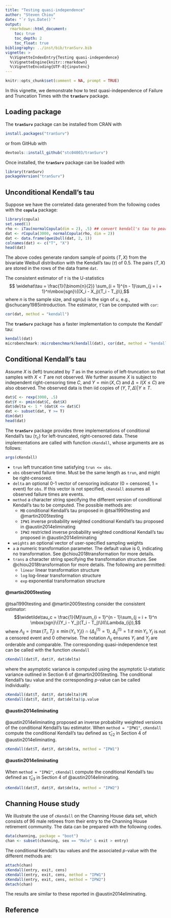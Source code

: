 ```yaml
---
title: "Testing quasi-independence"
author: "Steven Chiou"
date: "`r Sys.Date()`"
output:
  rmarkdown::html_document:
    toc: true
    toc_depth: 2
    toc_float: true
bibliography: ../inst/bib/tranSurv.bib
vignette: >
  %\VignetteIndexEntry{Testing quasi-independence}
  %\VignetteEngine{knitr::rmarkdown}
  %\VignetteEncoding{UTF-8}{inputenc}
---
```


```r
knitr::opts_chunk$set(comment = NA, prompt = TRUE)
```
	
In this vignette, we demonstrate how to test quasi-independence of Failure and Truncation Times 
with the __`tranSurv`__ package.

## Loading package

The __`tranSurv`__ package can be installed from CRAN with 
```R
install.packages("tranSurv")
```
or from GitHub with
```R
devtools::install_github("stc04003/tranSurv")
```
Once installed, the  __`tranSurv`__ package can be loaded with
```R
library(tranSurv)
packageVersion("tranSurv")
```

## Unconditional Kendall's tau
Suppose we have the correlated data generated from the following codes with the __`copula`__ package:
```R
library(copula)
set.seed(1)
rho <- iTau(normalCopula(dim = 2), .5) ## convert kendall's tau to pearson's rho
dat <- rCopula(3000, normalCopula(rho, dim = 2)) 
dat <- data.frame(qweibull(dat, 2, 1))
colnames(dat) <- c("T", "X")
head(dat)
```
The above codes generate random sample of points $(T, X)$ from the bivariate Weibull distribution with 
the Kendall's tau ($\tau$) of 0.5. The pairs $(T, X)$ are stored in the rows of the data frame `dat`.

The consistent estimator of $\tau$ is the U-statistics
$$ \widehat\tau = \frac{1}{\binom{n}{2}} \sum_{i = 1}^{n - 1}\sum_{j = i + 1}^n\mbox{sgn}\{(X_i - X_j)(T_i - T_j)\},$$
where $n$ is the sample size, and $\mbox{sgn}(u)$ is the sign of $u$, e.g., @schucany1985introduction.
The estimator, $\widehat\tau$ can be computed with `cor`:
```R
cor(dat, method = "kendall")
```
The __`tranSurv`__ package has a faster implementation to compute the Kendall' tau:
```R
kendall(dat)
microbenchmark::microbenchmark(kendall(dat), cor(dat, method = "kendall"))
```

## Conditional Kendall's tau
Assume $X$ is (left) truncated by $T$ as in the scenario of left-truncation 
so that samples with $X < T$ are not observed. 
We further assume $X$ is subject to independent right-censoring time $C$, 
and $Y = \min(X, C)$ and $\Delta = I(X \le C)$ are also observed.
The observed data is then iid copies of $(Y, T, \Delta)|Y\ge T$.

```R
dat$C <- rexp(3000, .5)
dat$Y <- pmin(dat$C, dat$X)
dat$delta <- 1 * (dat$X <= dat$C)
dat <- subset(dat, Y >= T)
dim(dat)
head(dat)
```
The __`tranSurv`__ package provides three implementations of conditional Kendall's tau ($\tau_c$)
for left-truncated, right-censored data.
These implementations are called with function `cKendall`, whose arguments are as follows:
```R
args(cKendall)
```

- `trun` left truncation time satisfying `trun <= obs`.
- `obs` observed failure time. Must be the same length as `trun`, and might be right-censored.
- `delta` an optional 0-1 vector of censoring indicator (0 = censored, 1 = event) for `obs`. 
If this vector is not specified, `cKendall` assumes all observed failure times are events.
- `method` a character string specifying the different version of conditional Kendall's tau to be computed. 
The possible methods are: 
    - `MB` conditional Kendall's tau proposed in @tsai1990testing and @martin2005testing
    - `IPW1` inverse probability weighted conditional Kendall's tau proposed in @austin2014eliminating
    - `IPW2` restricted inverse probability weighted conditional Kendall's tau proposed in @austin2014eliminating
- `weights` an optional vector of user-specified sampling weights 
- `a` a numeric transformation parameter. The default value is 0, indicating no transformation. See @chiou2018transformation for more details.
- `trans` a character string specifying the transformation structure. See @chiou2018transformation for more details.
The following are permitted:
    - `linear` linear transformation structure
    - `log` log-linear transformation structure
    - `exp` exponential transformation structure
  
#### @martin2005testing

@tsai1990testing and @martin2005testing consider the consistent estimator:
$$\widetilde\tau_c = \frac{1}{M}\sum_{i = 1}^{n - 1}\sum_{j = i + 1}^n \mbox{sgn}\{(Y_i - Y_j)(T_i - T_j)\}I(\Lambda_{ij}),$$
where $\Lambda_{ij} = \{\max(T_i, T_j)\le \min(Y_i, Y_j)\}\cap \{\Delta_{ij}^{(1)}=1\}$, 
$\Delta_{ij}^{(1)} = 1$ if $\min{Y_i, Y_j}$ is not a censored event and 0 otherwise. 
The notation $\Lambda_{ij}$ ensures $Y_i$ and $Y_j$ are orderable and comparable.
The corresponding quasi-independence test can be called with the function `cKendall`
```R
cKendall(dat$T, dat$Y, dat$delta)
```
where the asymptotic variance is computed using the asymptotic U-statistic variance outlined in Section 6 of 
@martin2005testing.
The conditional Kendall's tau value and the corresponding $p$-value can be called individually:
```R
cKendall(dat$T, dat$Y, dat$delta)$PE
cKendall(dat$T, dat$Y, dat$delta)$p.value
```

#### @austin2014eliminating

@austin2014eliminating proposed an inverse probability weighted versions of the conditional Kendall's tau estimator.
When `method = "IPW1"`, `cKendall` compute the conditional Kendall's tau defined as $\widehat\tau_{c2}$ 
in Section 4 of @austin2014eliminating.

```R
cKendall(dat$T, dat$Y, dat$delta, method = "IPW1")
```

#### @austin2014eliminating

When `method = "IPW2"`, `cKendall` compute the conditional Kendall's tau defined as $\widehat\tau_{c3}$
in Section 4 of @austin2014eliminating.

```R
cKendall(dat$T, dat$Y, dat$delta, method = "IPW2")
```

## Channing House study
We illustrate the use of `cKendall` on the Channing House data set, 
which consists of 96 male retirees from their entry to the Channing House retirement community. 
The data can be prepared with the following codes.
```R
data(channing, package = "boot")
chan <- subset(channing, sex == "Male" & exit > entry)
```
The conditional Kendall's tau values and the associated $p$-value with the different methods are:
```R
attach(chan)
cKendall(entry, exit, cens)
cKendall(entry, exit, cens, method = "IPW1")
cKendall(entry, exit, cens, method = "IPW2")
detach(chan)
```
The results are similar to these reported in @austin2014eliminating.

## Reference
